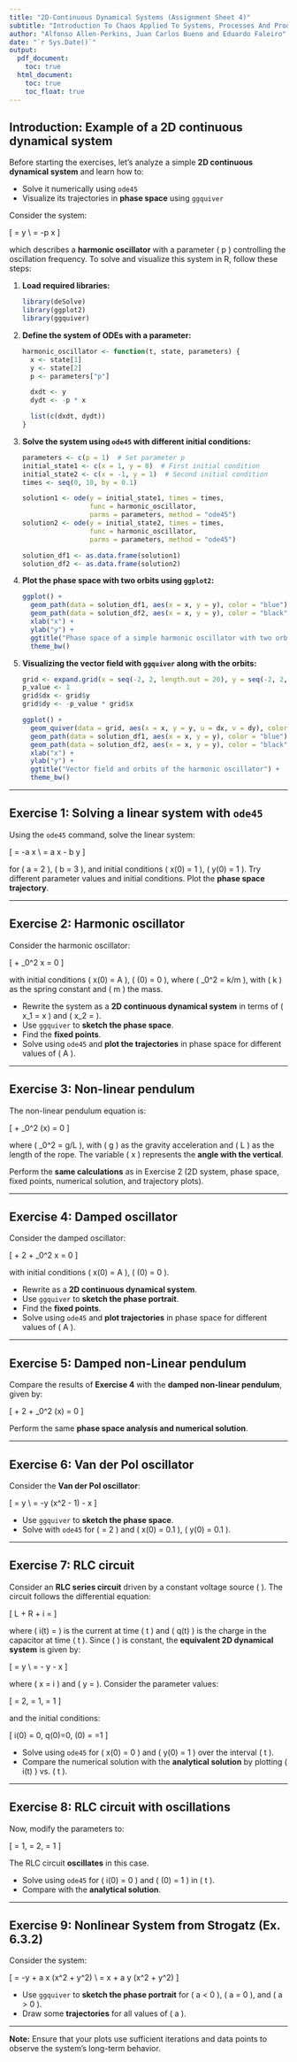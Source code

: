 ```yaml
---
title: "2D-Continuous Dynamical Systems (Assignment Sheet 4)"
subtitle: "Introduction To Chaos Applied To Systems, Processes And Products (ETSIDI, UPM)"
author: "Alfonso Allen-Perkins, Juan Carlos Bueno and Eduardo Faleiro"
date: "`r Sys.Date()`"
output:
  pdf_document:
    toc: true
  html_document:
    toc: true
    toc_float: true
---
```


## Introduction: Example of a 2D continuous dynamical system

Before starting the exercises, let's analyze a simple **2D continuous dynamical system** and learn how to:

- Solve it numerically using `ode45`
- Visualize its trajectories in **phase space** using `ggquiver`

Consider the system:

\[
\dot{x} = y \\
\dot{y} = -p x
\]

which describes a **harmonic oscillator** with a parameter \( p \) controlling the oscillation frequency. To solve and visualize this system in R, follow these steps:

1. **Load required libraries:**
   ```r
   library(deSolve)
   library(ggplot2)
   library(ggquiver)
   ```

2. **Define the system of ODEs with a parameter:**
   ```r
   harmonic_oscillator <- function(t, state, parameters) {
     x <- state[1]
     y <- state[2]
     p <- parameters["p"]
     
     dxdt <- y
     dydt <- -p * x
     
     list(c(dxdt, dydt))
   }
   ```

3. **Solve the system using `ode45` with different initial conditions:**
   ```r
   parameters <- c(p = 1)  # Set parameter p
   initial_state1 <- c(x = 1, y = 0)  # First initial condition
   initial_state2 <- c(x = -1, y = 1)  # Second initial condition
   times <- seq(0, 10, by = 0.1)
   
   solution1 <- ode(y = initial_state1, times = times, 
                    func = harmonic_oscillator, 
                    parms = parameters, method = "ode45")
   solution2 <- ode(y = initial_state2, times = times, 
                    func = harmonic_oscillator, 
                    parms = parameters, method = "ode45")
   
   solution_df1 <- as.data.frame(solution1)
   solution_df2 <- as.data.frame(solution2)
   ```

4. **Plot the phase space with two orbits using `ggplot2`:**
   ```r
   ggplot() +
     geom_path(data = solution_df1, aes(x = x, y = y), color = "blue") +
     geom_path(data = solution_df2, aes(x = x, y = y), color = "black") +
     xlab("x") +
     ylab("y") +
     ggtitle("Phase space of a simple harmonic oscillator with two orbits") +
     theme_bw()
   ```

5. **Visualizing the vector field with `ggquiver` along with the orbits:**
   ```r
   grid <- expand.grid(x = seq(-2, 2, length.out = 20), y = seq(-2, 2, length.out = 20))
   p_value <- 1
   grid$dx <- grid$y
   grid$dy <- -p_value * grid$x
   
   ggplot() +
     geom_quiver(data = grid, aes(x = x, y = y, u = dx, v = dy), color = "red", scale = 0.2) +
     geom_path(data = solution_df1, aes(x = x, y = y), color = "blue") +
     geom_path(data = solution_df2, aes(x = x, y = y), color = "black") +
     xlab("x") +
     ylab("y") +
     ggtitle("Vector field and orbits of the harmonic oscillator") +
     theme_bw()
   ```

---

## Exercise 1: Solving a linear system with `ode45`

Using the `ode45` command, solve the linear system:

\[
\dot{x} = -a x \\
\dot{y} = a x - b y
\]

for \( a = 2 \), \( b = 3 \), and initial conditions \( x(0) = 1 \), \( y(0) = 1 \). Try different parameter values and initial conditions. Plot the **phase space trajectory**.

---

## Exercise 2: Harmonic oscillator

Consider the harmonic oscillator:

\[
\ddot{x} + \omega_0^2 x = 0
\]

with initial conditions \( x(0) = A \), \( \dot{x}(0) = 0 \), where \( \omega_0^2 = k/m \), with \( k \) as the spring constant and \( m \) the mass.

- Rewrite the system as a **2D continuous dynamical system** in terms of \( x_1 = x \) and \( x_2 = \dot{x} \).
- Use `ggquiver` to **sketch the phase space**.
- Find the **fixed points**.
- Solve using `ode45` and **plot the trajectories** in phase space for different values of \( A \).

---

## Exercise 3: Non-linear pendulum

The non-linear pendulum equation is:

\[
\ddot{x} + \omega_0^2 \sin(x) = 0
\]

where \( \omega_0^2 = g/L \), with \( g \) as the gravity acceleration and \( L \) as the length of the rope. The variable \( x \) represents the **angle with the vertical**.

Perform the **same calculations** as in Exercise 2 (2D system, phase space, fixed points, numerical solution, and trajectory plots).

---

## Exercise 4: Damped oscillator

Consider the damped oscillator:

\[
\ddot{x} + 2\gamma \dot{x} + \omega_0^2 x = 0
\]

with initial conditions \( x(0) = A \), \( \dot{x}(0) = 0 \).

- Rewrite as a **2D continuous dynamical system**.
- Use `ggquiver` to **sketch the phase portrait**.
- Find the **fixed points**.
- Solve using `ode45` and **plot trajectories** in phase space for different values of \( A \).

---

## Exercise 5: Damped non-Linear pendulum

Compare the results of **Exercise 4** with the **damped non-linear pendulum**, given by:

\[
\ddot{x} + 2\gamma \dot{x} + \omega_0^2 \sin(x) = 0
\]

Perform the same **phase space analysis and numerical solution**.

---

## Exercise 6: Van der Pol oscillator

Consider the **Van der Pol oscillator**:

\[
\dot{x} = y \\
\dot{y} = -\mu y (x^2 - 1) - x
\]

- Use `ggquiver` to **sketch the phase space**.
- Solve with `ode45` for \( \mu = 2 \) and \( x(0) = 0.1 \), \( y(0) = 0.1 \).

---

## Exercise 7: RLC circuit

Consider an **RLC series circuit** driven by a constant voltage source \( \varepsilon \). The circuit follows the differential equation:

\[
L \frac{d^2 i}{dt^2} + R \frac{d i}{dt} + \frac{1}{C} i = \frac{d \varepsilon}{dt}
\]

where \( i(t) = \dot{q} \) is the current at time \( t \) and \( q(t) \) is the charge in the capacitor at time \( t \). Since \( \varepsilon \) is constant, the **equivalent 2D dynamical system** is given by:

\[
\dot{x} = y \\
\dot{y} = - \frac{R}{L} y - \frac{1}{LC} x
\]

where \( x = i \) and \( y = \frac{d i}{dt} \). Consider the parameter values:

\[
\frac{R}{2L} = 2, \quad \frac{1}{LC} = 1, \quad \frac{\varepsilon}{L} = 1
\]

and the initial conditions:

\[
i(0) = 0, q(0)=0, \frac{d i}{dt}(0) = \frac{\varepsilon}{L} =1
\]

- Solve using `ode45` for \( x(0) = 0 \) and \( y(0) = 1 \) over the interval \( t \in [0,10] \).
- Compare the numerical solution with the **analytical solution** by plotting \( i(t) \) vs. \( t \).

---

## Exercise 8: RLC circuit with oscillations

Now, modify the parameters to:

\[
\frac{R}{2L} = 1, \quad \frac{1}{LC} = 2, \quad \frac{\varepsilon}{L} = 1
\]

The RLC circuit **oscillates** in this case.

- Solve using `ode45` for \( i(0) = 0 \) and \( \frac{di}{dt}(0) = 1 \) in \( t \in [0,10] \).
- Compare with the **analytical solution**.

---

## Exercise 9: Nonlinear System from Strogatz (Ex. 6.3.2)

Consider the system:

\[
\dot{x} = -y + a x (x^2 + y^2) \\
\dot{y} = x + a y (x^2 + y^2)
\]

- Use `ggquiver` to **sketch the phase portrait** for \( a < 0 \), \( a = 0 \), and \( a > 0 \).
- Draw some **trajectories** for all values of \( a \).

---

::: {.info}
**Note:** Ensure that your plots use sufficient iterations and data points to observe the system's long-term behavior.
:::

